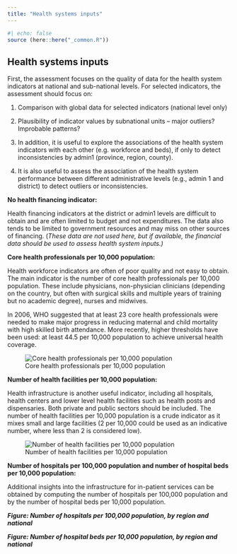 ```yaml
---
title: "Health systems inputs"
---
```


```r
#| echo: false
source (here::here("_common.R"))
```

## Health systems inputs

First, the assessment focuses on the quality of data for the health system indicators at national and sub-national levels. For selected indicators, the assessment should focus on:

1.  Comparison with global data for selected indicators (national level only)

2.  Plausibility of indicator values by subnational units – major outliers? Improbable patterns?

3.  In addition, it is useful to explore the associations of the health system indicators with each other (e.g. workforce and beds), if only to detect inconsistencies by admin1 (province, region, county).

4.  It is also useful to assess the association of the health system performance between different administrative levels (e.g., admin 1 and district) to detect outliers or inconsistencies.

**No health financing indicator:**

Health financing indicators at the district or admin1 levels are difficult to obtain and are often limited to budget and not expenditures. The data also tends to be limited to government resources and may miss on other sources of financing. (*These data are not used here, but if available, the financial data should be used to assess health system inputs.)*

**Core health professionals per 10,000 population:**

Health workforce indicators are often of poor quality and not easy to obtain. The main indicator is the number of core health professionals per 10,000 population. These include physicians, non-physician clinicians (depending on the country, but often with surgical skills and multiple years of training but no academic degree), nurses and midwives.

In 2006, WHO suggested that at least 23 core health professionals were needed to make major progress in reducing maternal and child mortality with high skilled birth attendance. More recently, higher thresholds have been used: at least 44.5 per 10,000 population to achieve universal health coverage.

![Core health professionals per 10,000 population](images/6-hs_workforce.png){fig-align="center"}

**Number of health facilities per 10,000 population:**

Health infrastructure is another useful indicator, including all hospitals, health centers and lower level health facilities such as health posts and dispensaries. Both private and public sectors should be included. The number of health facilities per 10,000 population is a crude indicator as it mixes small and large facilities (2 per 10,000 could be used as an indicative number, where less than 2 is considered low).

![Number of health facilities per 10,000 population](images/6-hs_hf_density.png)

**Number of hospitals per 100,000 population and number of hospital beds per 10,000 population:**

Additional insights into the infrastructure for in-patient services can be obtained by computing the number of hospitals per 100,000 population and by the number of hospital beds per 10,000 population.

***Figure: Number of hospitals per 100,000 population, by region and national***

***Figure: Number of hospital beds per 10,000 population, by region and national***
